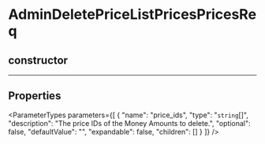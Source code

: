 
# AdminDeletePriceListPricesPricesReq

## constructor

___

## Properties

<ParameterTypes parameters={[
  {
    "name": "price_ids",
    "type": "`string`[]",
    "description": "The price IDs of the Money Amounts to delete.",
    "optional": false,
    "defaultValue": "",
    "expandable": false,
    "children": []
  }
]} />
